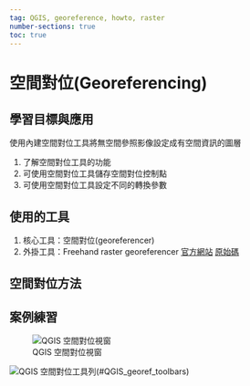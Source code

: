 ```yaml
---
tag: QGIS, georeference, howto, raster
number-sections: true
toc: true
---
```

# 空間對位(Georeferencing)

## 學習目標與應用

使用內建空間對位工具將無空間參照影像設定成有空間資訊的圖層

1. 了解空間對位工具的功能
2. 可使用空間對位工具儲存空間對位控制點
3. 可使用空間對位工具設定不同的轉換參數

## 使用的工具

1. 核心工具：空間對位(georeferencer)
2. 外掛工具：Freehand raster georeferencer [官方網站](https://plugins.qgis.org/plugins/FreehandRasterGeoreferencer/) [原始碼](https://github.com/gvellut/FreehandRasterGeoreferencer)

## 空間對位方法



## 案例練習

![QGIS 空間對位視窗](images/QGIS_georeferencer_window.png){#QGIS_georeference_window}


![QGIS 空間對位工具列](images/QGIS_georeferencer_toolbars.png)(#QGIS_georef_toolbars)

